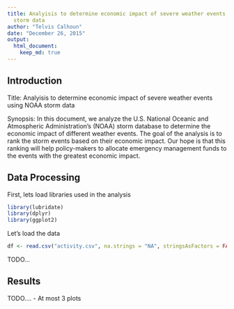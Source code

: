 ```yaml
---
title: Analyisis to determine economic impact of severe weather events using NOAA
  storm data
author: "Telvis Calhoun"
date: "December 26, 2015"
output:
  html_document:
    keep_md: true
---
```


## Introduction

Title: Analyisis to determine economic impact of severe weather events using NOAA storm data

Synopsis: In this document, we analyze the U.S. National Oceanic and Atmospheric Administration's (NOAA) storm database to determine the economic impact of different weather events. The goal of the analysis is to rank the storm events based on their economic impact. Our hope is that this ranking will help policy-makers to allocate emergency management funds to the events with the greatest economic impact.  

## Data Processing


First, lets load libraries used in the analysis

```r
library(lubridate)
library(dplyr)
library(ggplot2)
```

Let's load the data
```r
df <- read.csv("activity.csv", na.strings = "NA", stringsAsFactors = FALSE)
```

TODO...


## Results
TODO....
- At most 3 plots


